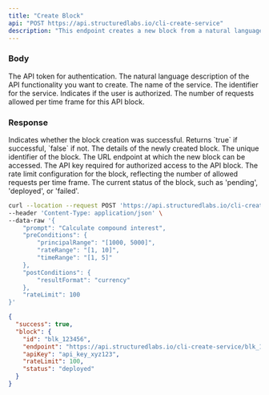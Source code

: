 ```yaml
---
title: "Create Block"
api: "POST https://api.structuredlabs.io/cli-create-service"
description: "This endpoint creates a new block from a natural language description."
---
```


### Body

<ParamField query="apiToken" type="string" optional="false">
  The API token for authentication.
</ParamField>

<ParamField query="prompt" type="string" optional="false">
  The natural language description of the API functionality you want to create.
</ParamField>

<ParamField query="serviceName" type="string" optional="false">
  The name of the service.
</ParamField>

<ParamField query="serviceId" type="string" optional="false">
  The identifier for the service.
</ParamField>

<ParamField query="isAuthorized" type="boolean" optional="true">
  Indicates if the user is authorized.
</ParamField>

<ParamField query="rateLimit" type="number" optional="true">
  The number of requests allowed per time frame for this API block.
</ParamField>

### Response

<ResponseField name="success" type="boolean">
  Indicates whether the block creation was successful. Returns `true` if successful, `false` if not.
</ResponseField>
<ResponseField name="block" type="object">
The details of the newly created block.

<Expandable title="Toggle object">
<ResponseField name="id" type="string">
  The unique identifier of the block.
</ResponseField>
<ResponseField name="endpoint" type="string">
  The URL endpoint at which the new block can be accessed.
</ResponseField>
<ResponseField name="apiKey" type="string">
  The API key required for authorized access to the API block.
</ResponseField>
<ResponseField name="rateLimit" type="number">
  The rate limit configuration for the block, reflecting the number of allowed requests per time frame.
</ResponseField>
<ResponseField name="status" type="string">
  The current status of the block, such as 'pending', 'deployed', or 'failed'.
</ResponseField>
</Expandable>
</ResponseField>

<RequestExample>

```bash Example Request
curl --location --request POST 'https://api.structuredlabs.io/cli-create-service' \
--header 'Content-Type: application/json' \
--data-raw '{
    "prompt": "Calculate compound interest",
    "preConditions": {
        "principalRange": "[1000, 5000]",
        "rateRange": "[1, 10]",
        "timeRange": "[1, 5]"
    },
    "postConditions": {
        "resultFormat": "currency"
    },
    "rateLimit": 100
}'
```

</RequestExample>

<ResponseExample>

```json Response
{
  "success": true,
  "block": {
    "id": "blk_123456",
    "endpoint": "https://api.structuredlabs.io/cli-create-service/blk_123456",
    "apiKey": "api_key_xyz123",
    "rateLimit": 100,
    "status": "deployed"
  }
}
```

</ResponseExample>
